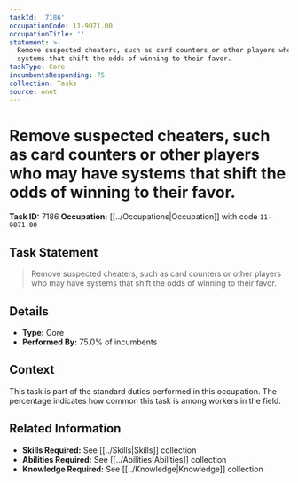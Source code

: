 ```yaml
---
taskId: '7186'
occupationCode: 11-9071.00
occupationTitle: ''
statement: >-
  Remove suspected cheaters, such as card counters or other players who may have
  systems that shift the odds of winning to their favor.
taskType: Core
incumbentsResponding: 75
collection: Tasks
source: onet
---
```

# Remove suspected cheaters, such as card counters or other players who may have systems that shift the odds of winning to their favor.

**Task ID:** 7186
**Occupation:** [[../Occupations|Occupation]] with code `11-9071.00`

## Task Statement

> Remove suspected cheaters, such as card counters or other players who may have systems that shift the odds of winning to their favor.

## Details

- **Type:** Core
- **Performed By:** 75.0% of incumbents

## Context

This task is part of the standard duties performed in this occupation. The percentage indicates how common this task is among workers in the field.

## Related Information

- **Skills Required:** See [[../Skills|Skills]] collection
- **Abilities Required:** See [[../Abilities|Abilities]] collection
- **Knowledge Required:** See [[../Knowledge|Knowledge]] collection
